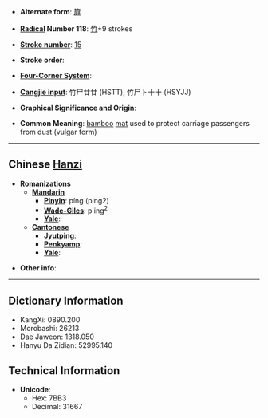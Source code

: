 * '''Alternate form''': [[簈]]

* '''[[Wiktionary:Chinese radical index| Radical]] Number 118''': [[Wiktionary:Chinese radical index 竹|竹]]+9 strokes

* '''[[Wiktionary:Chinese total strokes index|Stroke number]]''': [[Wiktionary:Chinese total strokes index 15|15]]

* '''Stroke order''': 

* '''[[Wiktionary:Chinese four corner index|Four-Corner System]]''': 

* '''[[Wiktionary:Chinese Cangjie index|Cangjie input]]''': 竹尸廿廿 (HSTT), 竹尸卜十十 (HSYJJ)

* '''Graphical Significance and Origin''': 

* '''Common Meaning''': [[bamboo]] [[mat]] used to protect carriage passengers from dust (vulgar form)

----

== Chinese [[Hanzi]] ==

* '''Romanizations'''
** '''[[Mandarin]]'''
*** '''[[Pinyin]]''': píng (ping2)
*** '''[[Wade-Giles]]''': p'ing<sup>2</sup>
*** '''[[Yale]]''': 
** '''[[Cantonese]]'''
*** '''[[Jyutping]]''':
*** '''[[Penkyamp]]''': 
*** '''[[Yale]]''': 

* '''Other info''': 

----

== Dictionary Information ==

* KangXi: 0890.200
* Morobashi: 26213
* Dae Jaweon: 1318.050
* Hanyu Da Zidian: 52995.140

== Technical Information ==

* '''Unicode''':
** Hex: 7BB3
** Decimal: 31667